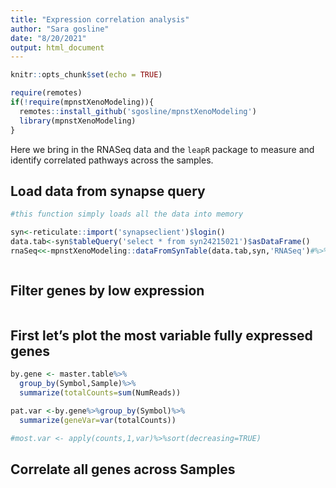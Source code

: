 ```yaml
---
title: "Expression correlation analysis"
author: "Sara gosline"
date: "8/20/2021"
output: html_document
---
```


```r
knitr::opts_chunk$set(echo = TRUE)

require(remotes)
if(!require(mpnstXenoModeling)){
  remotes::install_github('sgosline/mpnstXenoModeling')
  library(mpnstXenoModeling)
}


```

Here we bring in the RNASeq data and the `leapR` package to measure and identify correlated pathways across the samples.


## Load data from synapse query


```r
#this function simply loads all the data into memory

syn<-reticulate::import('synapseclient')$login()
data.tab<-syn$tableQuery('select * from syn24215021')$asDataFrame()
rnaSeq<<-mpnstXenoModeling::dataFromSynTable(data.tab,syn,'RNASeq')#%>%



```


## Filter genes by low expression


```r


```

## First let's plot the most variable fully expressed genes

```r


by.gene <- master.table%>%
  group_by(Symbol,Sample)%>%
  summarize(totalCounts=sum(NumReads))

pat.var <-by.gene%>%group_by(Symbol)%>%
  summarize(geneVar=var(totalCounts))

#most.var <- apply(counts,1,var)%>%sort(decreasing=TRUE)
```

## Correlate all genes across Samples

```r

```
